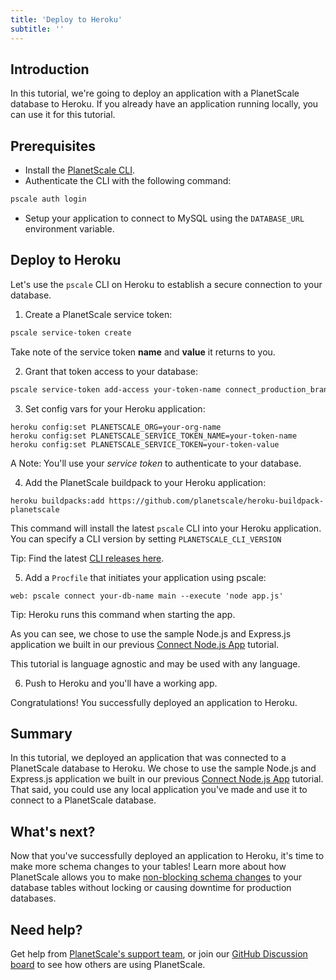 ```yaml
---
title: 'Deploy to Heroku'
subtitle: ''
---
```


## Introduction
In this tutorial, we're going to deploy an application with a PlanetScale database to Heroku. If you already have an application running locally, you can use it for this tutorial.

## Prerequisites
- Install the [PlanetScale CLI](https://github.com/planetscale/cli).
- Authenticate the CLI with the following command:
```zsh
pscale auth login
```
- Setup your application to connect to MySQL using the `DATABASE_URL` environment variable.

## Deploy to Heroku
Let's use the `pscale` CLI on Heroku to establish a secure connection to your database.

1. Create a PlanetScale service token:

```zsh
pscale service-token create
```

Take note of the service token **name** and **value** it returns to you.

2. Grant that token access to your database:

```zsh
pscale service-token add-access your-token-name connect_production_branch --database your-db-name
```

3. Set config vars for your Heroku application:

```
heroku config:set PLANETSCALE_ORG=your-org-name
heroku config:set PLANETSCALE_SERVICE_TOKEN_NAME=your-token-name
heroku config:set PLANETSCALE_SERVICE_TOKEN=your-token-value
```

<InfoBlock type="note">
  A Note: You'll use your <em>service token</em> to authenticate to your
  database.
</InfoBlock>

4. Add the PlanetScale buildpack to your Heroku application:

```
heroku buildpacks:add https://github.com/planetscale/heroku-buildpack-planetscale
```

This command will install the latest `pscale` CLI into your Heroku application. You can specify a CLI version by setting `PLANETSCALE_CLI_VERSION`

<InfoBlock type="tip">
  Tip: Find the latest <a href="https://github.com/planetscale/cli/releases">CLI releases here</a>.
</InfoBlock>

5. Add a `Procfile` that initiates your application using pscale:
```
web: pscale connect your-db-name main --execute 'node app.js'
```

<InfoBlock type="tip">
  Tip: Heroku runs this command when starting the app.
</InfoBlock>

As you can see, we chose to use the sample Node.js and Express.js application we built in our previous [Connect Node.js App](connect-nodejs-app) tutorial.  

<InfoBlock type="note">
This tutorial is language agnostic and may be used with any language.
</InfoBlock>

6. Push to Heroku and you'll have a working app.

Congratulations! You successfully deployed an application to Heroku.

## Summary
In this tutorial, we deployed an application that was connected to a PlanetScale database to Heroku. We chose to use the sample Node.js and Express.js application we built in our previous [Connect Node.js App](connect-nodejs-app) tutorial. That said, you could use any local application you've made and use it to connect to a PlanetScale database.

## What's next?
Now that you've successfully deployed an application to Heroku, it's time to make more schema changes to your tables! Learn more about how PlanetScale allows you to make [non-blocking schema changes](/concepts/nonblocking-schema-changes) to your database tables without locking or causing downtime for production databases.

## Need help?
Get help from [PlanetScale's support team](https://www.planetscale.com/support), or join our [GitHub Discussion board](https://github.com/planetscale/beta/discussions) to see how others are using PlanetScale.
